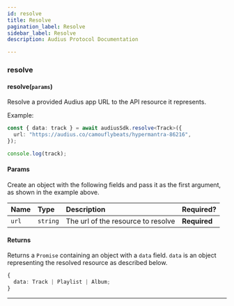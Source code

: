```yaml
---
id: resolve
title: Resolve
pagination_label: Resolve
sidebar_label: Resolve
description: Audius Protocol Documentation

---
```


### resolve

#### resolve(`params`)

Resolve a provided Audius app URL to the API resource it represents.

Example:

```typescript
const { data: track } = await audiusSdk.resolve<Track>({
  url: "https://audius.co/camouflybeats/hypermantra-86216",
});

console.log(track);
```

#### Params

Create an object with the following fields and pass it as the first argument, as shown in the example above.

| Name  | Type     | Description                        | Required?    |
| :---- | :------- | :--------------------------------- | :----------- |
| `url` | `string` | The url of the resource to resolve | **Required** |

#### Returns

Returns a `Promise` containing an object with a `data` field. `data` is an object representing the resolved resource as described below.

```ts
{
  data: Track | Playlist | Album;
}
```

---
